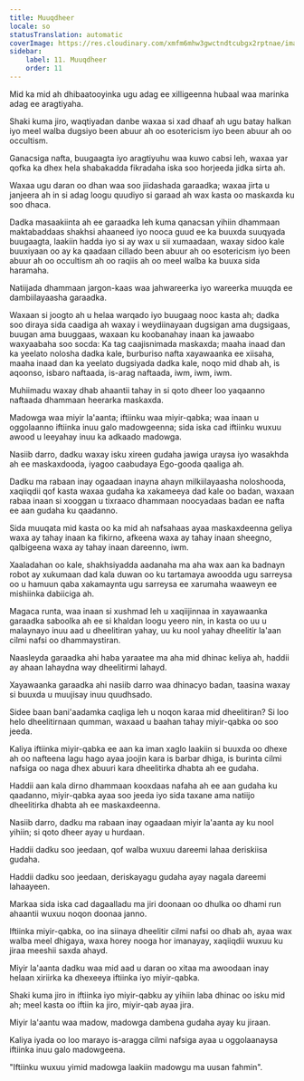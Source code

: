 ```yaml
---
title: Muuqdheer
locale: so
statusTranslation: automatic
coverImage: https://res.cloudinary.com/xmfm6mhw3gwctndtcubgx2rptnae/image/upload/v1741354419/small_cover_la_gran_rebelion_28716e29d2.webp
sidebar:
    label: 11. Muuqdheer
    order: 11
---
```

Mid ka mid ah dhibaatooyinka ugu adag ee xilligeenna hubaal waa marinka adag ee aragtiyaha.

Shaki kuma jiro, waqtiyadan danbe waxaa si xad dhaaf ah ugu batay halkan iyo meel walba dugsiyo been abuur ah oo esotericism iyo been abuur ah oo occultism.

Ganacsiga nafta, buugaagta iyo aragtiyuhu waa kuwo cabsi leh, waxaa yar qofka ka dhex hela shabakadda fikradaha iska soo horjeeda jidka sirta ah.

Waxaa ugu daran oo dhan waa soo jiidashada garaadka; waxaa jirta u janjeera ah in si adag loogu quudiyo si garaad ah wax kasta oo maskaxda ku soo dhaca.

Dadka masaakiinta ah ee garaadka leh kuma qanacsan yihiin dhammaan maktabaddaas shakhsi ahaaneed iyo nooca guud ee ka buuxda suuqyada buugaagta, laakiin hadda iyo si ay wax u sii xumaadaan, waxay sidoo kale buuxiyaan oo ay ka qaadaan cillado been abuur ah oo esotericism iyo been abuur ah oo occultism ah oo raqiis ah oo meel walba ka buuxa sida haramaha.

Natiijada dhammaan jargon-kaas waa jahwareerka iyo wareerka muuqda ee dambiilayaasha garaadka.

Waxaan si joogto ah u helaa warqado iyo buugaag nooc kasta ah; dadka soo diraya sida caadiga ah waxay i weydiinayaan dugsigan ama dugsigaas, buugan ama buuggaas, waxaan ku koobanahay inaan ka jawaabo waxyaabaha soo socda: Ka tag caajisnimada maskaxda; maaha inaad dan ka yeelato nolosha dadka kale, burburiso nafta xayawaanka ee xiisaha, maaha inaad dan ka yeelato dugsiyada dadka kale, noqo mid dhab ah, is aqoonso, isbaro naftaada, is-arag naftaada, iwm, iwm, iwm.

Muhiimadu waxay dhab ahaantii tahay in si qoto dheer loo yaqaanno naftaada dhammaan heerarka maskaxda.

Madowga waa miyir la'aanta; iftiinku waa miyir-qabka; waa inaan u oggolaanno iftiinka inuu galo madowgeenna; sida iska cad iftiinku wuxuu awood u leeyahay inuu ka adkaado madowga.

Nasiib darro, dadku waxay isku xireen gudaha jawiga uraysa iyo wasakhda ah ee maskaxdooda, iyagoo caabudaya Ego-gooda qaaliga ah.

Dadku ma rabaan inay ogaadaan inayna ahayn milkiilayaasha noloshooda, xaqiiqdii qof kasta waxaa gudaha ka xakameeya dad kale oo badan, waxaan rabaa inaan si xooggan u tixraaco dhammaan noocyadaas badan ee nafta ee aan gudaha ku qaadanno.

Sida muuqata mid kasta oo ka mid ah nafsahaas ayaa maskaxdeenna geliya waxa ay tahay inaan ka fikirno, afkeena waxa ay tahay inaan sheegno, qalbigeena waxa ay tahay inaan dareenno, iwm.

Xaaladahan oo kale, shakhsiyadda aadanaha ma aha wax aan ka badnayn robot ay xukumaan dad kala duwan oo ku tartamaya awoodda ugu sarreysa oo u hamuun qaba xakamaynta ugu sarreysa ee xarumaha waaweyn ee mishiinka dabiiciga ah.

Magaca runta, waa inaan si xushmad leh u xaqiijinnaa in xayawaanka garaadka saboolka ah ee si khaldan loogu yeero nin, in kasta oo uu u malaynayo inuu aad u dheelitiran yahay, uu ku nool yahay dheelitir la'aan cilmi nafsi oo dhammaystiran.

Naasleyda garaadka ahi haba yaraatee ma aha mid dhinac keliya ah, haddii ay ahaan lahaydna way dheelitirmi lahayd.

Xayawaanka garaadka ahi nasiib darro waa dhinacyo badan, taasina waxay si buuxda u muujisay inuu quudhsado.

Sidee baan bani'aadamka caqliga leh u noqon karaa mid dheelitiran? Si loo helo dheelitirnaan qumman, waxaad u baahan tahay miyir-qabka oo soo jeeda.

Kaliya iftiinka miyir-qabka ee aan ka iman xaglo laakiin si buuxda oo dhexe ah oo nafteena lagu hago ayaa joojin kara is barbar dhiga, is burinta cilmi nafsiga oo naga dhex abuuri kara dheelitirka dhabta ah ee gudaha.

Haddii aan kala dirno dhammaan kooxdaas nafaha ah ee aan gudaha ku qaadanno, miyir-qabka ayaa soo jeeda iyo sida taxane ama natiijo dheelitirka dhabta ah ee maskaxdeenna.

Nasiib darro, dadku ma rabaan inay ogaadaan miyir la'aanta ay ku nool yihiin; si qoto dheer ayay u hurdaan.

Haddii dadku soo jeedaan, qof walba wuxuu dareemi lahaa deriskiisa gudaha.

Haddii dadku soo jeedaan, deriskayagu gudaha ayay nagala dareemi lahaayeen.

Markaa sida iska cad dagaalladu ma jiri doonaan oo dhulka oo dhami run ahaantii wuxuu noqon doonaa janno.

Iftiinka miyir-qabka, oo ina siinaya dheelitir cilmi nafsi oo dhab ah, ayaa wax walba meel dhigaya, waxa horey nooga hor imanayay, xaqiiqdii wuxuu ku jiraa meeshii saxda ahayd.

Miyir la'aanta dadku waa mid aad u daran oo xitaa ma awoodaan inay helaan xiriirka ka dhexeeya iftiinka iyo miyir-qabka.

Shaki kuma jiro in iftiinka iyo miyir-qabku ay yihiin laba dhinac oo isku mid ah; meel kasta oo iftiin ka jiro, miyir-qab ayaa jira.

Miyir la'aantu waa madow, madowga dambena gudaha ayay ku jiraan.

Kaliya iyada oo loo marayo is-aragga cilmi nafsiga ayaa u oggolaanaysa iftiinka inuu galo madowgeena.

"Iftiinku wuxuu yimid madowga laakiin madowgu ma uusan fahmin".

